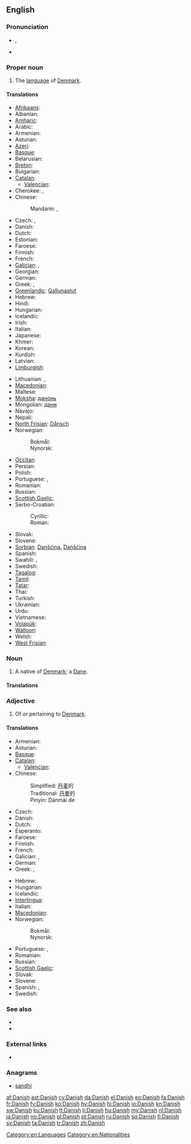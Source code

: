 {{interwiktionary|code=da}}
{{also|danish}}
==English==

===Pronunciation===
* {{IPA|/ˈdeɪnɪʃ/}}, {{X-SAMPA|/"deInIS/}}
* {{audio|en-uk-Danish.ogg|Audio (UK)}}

===Proper noun===
{{wikipedia}}
{{en-proper noun}}

# The [[language]] of [[Denmark]].

====Translations====
{{trans-top|language}}
* [[Afrikaans]]: {{t|af|Deens}}
* Albanian: {{t|sq|Danisht}}
* [[Amharic]]: {{t|am|ዴኒሽ}}
* Arabic: {{t|ar|دانماركية|f|tr=danmarkíyya}}
* Armenian: {{t+|hy|դանիերեն|tr=danieren}}
* Asturian: {{t|ast|danés|m}}
* [[Azeri]]: {{t|az|Данимарка}}
* [[Basque]]: {{t|eu|daniera}}
* Belarusian: {{t|be|дацкая}}
* [[Breton]]: {{t|br|Daneg}}
* Bulgarian: {{t|bg|датски}}
* [[Catalan]]: {{t+|ca|danès|m}}
** [[Valencian]]: {{t-|ca|danés|m}}
* Cherokee: {{t|chr|ᏓᏂᏍ}}, {{t|chr|ᏕᏂᏏ|tr=Denisi|sc=Cher}}
* Chinese:
*: Mandarin: {{t-|cmn|丹麥語|sc=Hani}}, {{t-|cmn|丹麦语|tr=Dānmàiyǔ|sc=Hani}}
* Czech: {{t+|cs|dánština|f}}, {{t-|cs|dánský jazyk|m}}
* Danish: {{t+|da|dansk}}
* Dutch: {{t+|nl|Deens}}
* Estonian: {{t|et|taani}}
* Faroese: {{t+|fo|danskt|n|xs=Faroese}}
* Finnish: {{t+|fi|tanska}}
* French: {{t+|fr|danois|m}}
* [[Galician]]: {{t|gl|dinamarqués|m}}, {{t|gl|danés|m}}
* Georgian: {{t|ka|დანიური|tr=daniuri}}
* German: {{t+|de|Dänisch|n}}
* Greek: {{t+|el|δανέζικα|n|p|tr=danézika}}, {{t+|el|δανικά|n|p|tr=daniká}}
* [[Greenlandic]]: [[Qallunaatut]]
* Hebrew: {{t|he|דנית|tr=denít|f}}
* Hindi: {{t-|hi|डेनिश|xs=Hindi}}
* Hungarian: {{t+|hu|dán}}
* Icelandic: {{t+|is|danska|f}}
* Irish: {{t-|ga|Danmhairgis|xs=Irish}}
* Italian: {{t+|it|danese|m}}
* Japanese: {{t+|ja|デンマーク語|tr=Denmākugo}}
* Khmer: {{t|km|ដាណឺម៉ាក|sc=Khmr}}
* Korean: {{t|ko|덴마크어|tr=Denmakeu-eo}}
* Kurdish: {{t|ku|Danîmarkî}}
* Latvian: {{t|lv|Dāņu}}
* [[Limburgish]]: {{t|li|Dieënsj|n|xs=Limburgish}}
{{trans-mid}}
* Lithuanian: {{t|lt|Danų}}, {{t|lt|Daniškai}}
* [[Macedonian]]: {{t-|mk|дански|m|tr=dánski}}
* Maltese: {{t-|mt|daniż|xs=Maltese}}
* [[Moksha]]: [[данонь]]
* Mongolian: [[дани]]
* Navajo: {{tø|nv|Déinish Dineʼé bizaad}}
* Nepali: {{t|ne|ड्यानिश}}
* [[North Frisian]]: [[Dånsch]]
* Norwegian:
*: Bokmål: {{t+|nb|dansk|m}}
*: Nynorsk: {{t+|nn|dansk|m}}
* [[Occitan]]: {{t|oc|danès|m}}
* Persian: {{t|fa|دانمارکی|tr=danmarki}}
* Polish: {{t+|pl|duński}}
* Portuguese: {{t+|pt|dinamarquês|m}}, {{t|pt|danês|m}}
* Romanian: {{t+|ro|daneză|f}}
* Russian: {{t+|ru|датский|tr=dátskij}}
* [[Scottish Gaelic]]: {{t-|gd|Danmhairgis|f|xs=Scottish Gaelic}}
* Serbo-Croatian:
*: Cyrillic: {{t|sh|дански|m}}
*: Roman: {{t|sh|danski|m}}
* Slovak: {{t+|sk|dánčina|f}}
* Slovene: {{t+|sl|danščina|f}}
* [[Sorbian]]: [[Danšćina]], [[Dańšćina]]
* Spanish: {{t+|es|danés|m}}
* Swahili: {{t-|sw|Kideni|xs=Swahili}}, {{t-|sw|Kidenmaki|xs=Swahili}}
* Swedish: {{t+|sv|danska}}
* [[Tagalog]]: {{t|tl|Denish}}
* [[Tamil]]: {{t|ta|டேனிஷ்}}
* [[Tatar]]: {{t|tt|дания}}
* Thai: {{t|th|ภาษาเดนมาร์ก|tr=paasăa denmâak}}
* Turkish: {{t+|tr|Danca}}
* Ukrainian: {{t|uk|датський}}
* Urdu: {{t|ur|ڈينش}}
* Vietnamese: {{t|vi|tiếng Đan-mạch}}
* [[Volapük]]: {{t|vo|Danänapük}}
* [[Walloon]]: {{t|wa|daenwès}}
* Welsh: {{t|cy|Daneg}}
* [[West Frisian]]: {{t+|fy|Deensk|xs=West Frisian}}
{{trans-bottom}}

===Noun===
{{en-noun|-}}

# A native of [[Denmark]]; a [[Dane]].

====Translations====
{{trans-see|native of Denmark|Dane}}

===Adjective===
{{en-adj|-}}

# Of or pertaining to [[Denmark]].

====Translations====
{{trans-top|of Denmark}}
* Armenian: {{t+|hy|դանիական|tr=daniakan}}
* Asturian: {{t|ast|danés}}
* [[Basque]]: {{t|eu|daniar|xs=Basque}}
* [[Catalan]]: {{t+|ca|danès}}
** [[Valencian]]: {{t-|ca|danés}}
* Chinese:
*: Simplified: [[丹麦]]的
*: Traditional: [[丹麥]]的
*: Pinyin: Dānmài de
* Czech: {{t+|cs|dánský}}
* Danish: {{t+|da|dansk}}
* Dutch: {{t+|nl|Deens}}
* Esperanto: {{t-|eo|dana|xs=Esperanto}}
* Faroese: {{t-|fo|danskur|xs=Faroese}}
* Finnish: {{t+|fi|tanskalainen}}
* French: {{t+|fr|danois|m}}
* Galician: {{t|gl|dinamarqués}}, {{t|gl|danés}}
* German: {{t+|de|dänisch}}
* Greek: {{t+|el|δανέζικος|m|s|tr=danézikos}}, {{t+|el|δανικός|m|s|tr=danikós}}
{{trans-mid}}
* Hebrew: {{t|he|דני|tr=deni}}
* Hungarian: {{t+|hu|dán}}
* Icelandic: {{t+|is|danskur}}
* [[Interlingua]]: {{t|ia|danese}}
* Italian: {{t+|it|danese}}
* [[Macedonian]]: {{t-|mk|дански|tr=dánski}}
* Norwegian:
*: Bokmål: {{t+|nb|dansk}}
*: Nynorsk: {{t+|nn|dansk}}
* Portuguese: {{t+|pt|dinamarquês}}, {{t|pt|danês}}
* Romanian: {{t-|ro|danez}}
* Russian: {{t+|ru|датский|tr=datskij}}
* [[Scottish Gaelic]]: {{t-|gd|Danmhairgeach|xs=Scottish Gaelic}}
* Slovak: {{t|sk|dánsky}}
* Slovene: {{t+|sl|danski}}
* Spanish: {{t+|es|danés}}, {{t|es|dinamarqués}}
* Swedish: {{t+|sv|dansk}}
{{trans-bottom}}

===See also===
* {{langcat}}
* {{langlist}}

===External links===
* {{ISO 639|link=Ethnologue|1code=da|code=dan}}

===Anagrams===
* [[sandhi#English|sandhi]]

[[Category:en:Languages]]
[[Category:en:Nationalities]]

[[af:Danish]]
[[ast:Danish]]
[[cy:Danish]]
[[da:Danish]]
[[el:Danish]]
[[eo:Danish]]
[[fa:Danish]]
[[fr:Danish]]
[[fy:Danish]]
[[ko:Danish]]
[[hy:Danish]]
[[hi:Danish]]
[[io:Danish]]
[[kn:Danish]]
[[sw:Danish]]
[[ku:Danish]]
[[lt:Danish]]
[[li:Danish]]
[[hu:Danish]]
[[my:Danish]]
[[nl:Danish]]
[[ja:Danish]]
[[no:Danish]]
[[pl:Danish]]
[[pt:Danish]]
[[ru:Danish]]
[[sq:Danish]]
[[fi:Danish]]
[[sv:Danish]]
[[ta:Danish]]
[[tr:Danish]]
[[zh:Danish]]